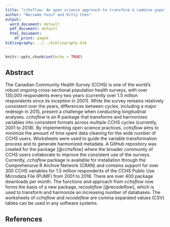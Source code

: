 ```yaml
---
title: "cchsflow: An open science approach to transform & combine population health datasets"
author: "Warsame Yusuf and Kitty Chen"
output:
  word_document: default
  pdf_document: default
  html_document:
    df_print: paged
bibliography: ../../bibliography.bib
---
```


```r
knitr::opts_chunk$set(echo = TRUE)
```

## Abstract

The Canadian Community Health Survey (CCHS) is one of the world's robust ongoing cross-sectional population health surveys, with over 130,000 respondents every two years (currently over 1.5 million respondents since its inception in 2001). While the survey remains relatively consistent over the years, differences between cycles, including a major redesign in 2015, present a challenge when conducting longitudinal analyses. *cchsflow* is an R package that transforms and harmonizes variables into consistent formats across multiple CCHS cycles (currently, 2001 to 2018). By implementing open science practices, *cchsflow* aims to minimize the amount of time spent data cleaning for the wide number of CCHS users. Worksheets were used to guide the variable transformation process and to generate harmonized metadata. A GitHub repository was created for the package [@cchsflow] where the broader community of CCHS users collaborate to improve the consistent use of the surveys. Currently, *cchsflow* package is available for installation through the Comprehensive R Archive Network (CRAN) and contains support for over 300 CCHS variables for 1.5 million respondents of the CCHS Public Use Microdata File (PUMF) from 2001 to 2018. There are over 400 package downloads per month. The functions and approach from *cchsflow* now forms the basis of a new package, *recodeflow* [@recodeflow], which is used to transform and harmonize an increasing number of databases. The worksheets of *cchsflow* and *recodeflow* are comma separated values (CSV) tables can be used in any software systems.

## References
